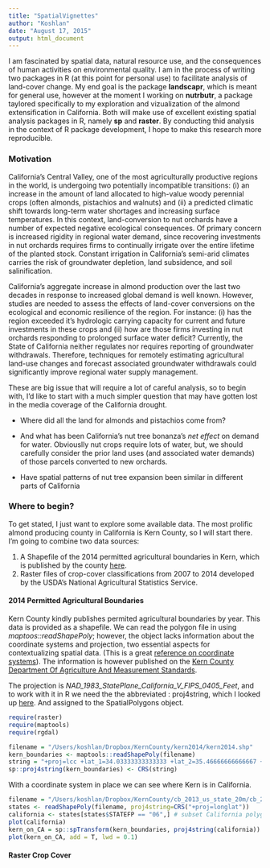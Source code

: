 ```yaml
---
title: "SpatialVignettes"
author: "Koshlan"
date: "August 17, 2015"
output: html_document
---
```


I am fascinated by spatial data, natural resource use, and the consequences of human activities on environmental quality. I am in the process of writing two packages in R (at this point for personal use) to facilitate analysis of land-cover change. My end goal is the package  **landscapr**, which is meant for general use, however at the moment I working on  **nutrbutr**, a package taylored specifically to my exploration and vizualization of the almond extensification in California.  Both will make use of excellent existing spatial analysis packages in R, namely **sp** and **raster**.  By conducting thid analysis in the context of R package development, I hope to make this research more reproducible. 

### Motivation

California’s Central Valley, one of the most agriculturally productive regions in the world, is undergoing two potentially incompatible transitions: (i) an increase in the amount of land allocated to high-value woody perennial crops (often almonds, pistachios and walnuts) and (ii) a predicted climatic shift towards long-term water shortages and increasing surface temperatures.  In this context, land-conversion to nut orchards have a number of expected negative ecological consequences. Of primary concern is increased rigidity in regional water demand, since recovering investments in nut orchards requires firms to continually irrigate over the entire lifetime of the planted stock.  Constant irrigation in California’s semi-arid climates carries the risk of groundwater depletion, land subsidence, and soil salinification. 

California’s aggregate increase in almond production over the last two decades in response to increased global demand is well known.  However, studies are needed to assess the effects of land-cover conversions on the ecological and economic resilience of the region. For instance: (i) has the region exceeded it’s hydrologic carrying capacity for current and future investments in these crops and (ii) how are those firms investing in nut orchards responding to prolonged surface water deficit?  Currently, the State of California neither regulates nor requires reporting of groundwater withdrawals. Therefore, techniques for remotely estimating agricultural land-use changes and forecast associated groundwater withdrawals could significantly improve regional water supply management.

These are big issue that will require a lot of careful analysis, so to begin with, I'd like to start with a much simpler question that may have gotten lost in the media coverage of the California drought. 

- Where did all the land for almonds and pistachios come from?

- And what has been California's nut tree bonanza's  *net effect* on demand for water. Obviouslly nut crops require lots of water, but, we should carefully consider the prior land uses (and associated water demands) of those parcels converted to new orchards. 

- Have spatial patterns of nut tree expansion been similar in different parts of California

### Where to begin?

To get stated, I just want to explore some available data. The most prolific almond producing county in California is Kern County, so I will start there. I'm going to combine two data sources:

1. A Shapefile of the 2014 permitted agricultural boundaries in Kern, which is published by the county [here](http://www.kernag.com/gis/gis-data.asp).
2. Raster files of crop-cover classifications from 2007 to 2014 developed by the USDA's National Agricultural Statistics Service.

#### 2014 Permitted Agricultural Boundaries
Kern County kindly publishes permited agricultural boundaries by year. This data is provided as a shapefile. We can read the polygon file in using *maptoos::readShapePoly*; however, the object lacks information about the coordinate systems and projection, two essential aspects for contextualizing spatial data. (This is a great [reference on coordinate systems](https://www.nceas.ucsb.edu/~frazier/RSpatialGuides/OverviewCoordinateReferenceSystems.pdf)). The information is however published on the [Kern County Department Of Agriculture And Measurement Standards](http://www.kernag.com/gis/gis-data.asp). 

The projection is *NAD_1983_StatePlane_California_V_FIPS_0405_Feet*, and to work with it in R we need the the abbreviated : proj4string, which I looked up [here](http://epsg.io/102645). And assigned to the SpatialPolygons object. 

```r
require(raster)
require(maptools)
require(rgdal)
```
```r
filename = "/Users/koshlan/Dropbox/KernCounty/kern2014/kern2014.shp"
kern_boundaries <- maptools::readShapePoly(filename)
string = "+proj=lcc +lat_1=34.03333333333333 +lat_2=35.46666666666667 +lat_0=33.5 +lon_0=-118 +x_0=2000000 +y_0=500000.0000000002 +ellps=GRS80 +datum=NAD83 +to_meter=0.3048006096012192"
sp::proj4string(kern_boundaries) <- CRS(string)
```
With a coordinate system in place we can see where Kern is in California. 
```r
filename = "/Users/koshlan/Dropbox/KernCounty/cb_2013_us_state_20m/cb_2013_us_state_20m.shp"
states <- readShapePoly(filename, proj4string=CRS("+proj=longlat"))
california <- states[states$STATEFP == "06",] # subset California polygon
plot(california)
kern_on_CA = sp::spTransform(kern_boundaries, proj4string(california))
plot(kern_on_CA, add = T, lwd = 0.1)
```

#### Raster Crop Cover








